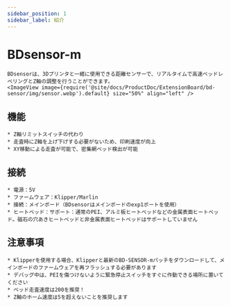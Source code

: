 ```yaml
---
sidebar_position: 1
sidebar_label: 紹介
---
```


# BDsensor-m

    BDsensorは、3Dプリンタと一緒に使用できる距離センサーで、リアルタイムで高速ベッドレベリングとZ軸の調整を行うことができます。
    <ImageView image={require('@site/docs/ProductDoc/ExtensionBoard/bd-sensor/img/sensor.webp').default} size="50%" align="left" />

## 機能

    * Z軸リミットスイッチの代わり
    * 走査時にZ軸を上げ下げする必要がないため、印刷速度が向上
    * XY移動による走査が可能で、密集網ベッド検出が可能

## 接続

    * 電源：5V
    * ファームウェア：Klipper/Marlin
    * 接続：メインボード（BDsensorはメインボードのexp1ポートを使用）
    * ヒートベッド：サポート：通常のPEI、アルミ板ヒートベッドなどの金属表面ヒートベッド。磁石の穴あきヒートベッドと非金属表面ヒートベッドはサポートしていません

## 注意事項

    * Klipperを使用する場合、Klipperと最新のBD-SENSOR-mパッチをダウンロードして、メインボードのファームウェアを再フラッシュする必要があります
    * デバッグ中は、PEIを傷つけないように緊急停止スイッチをすぐに作動できる場所に置いてください
    * ベッド走査速度は200を推奨！
    * Z軸のホーム速度は5を超えないことを推奨します

